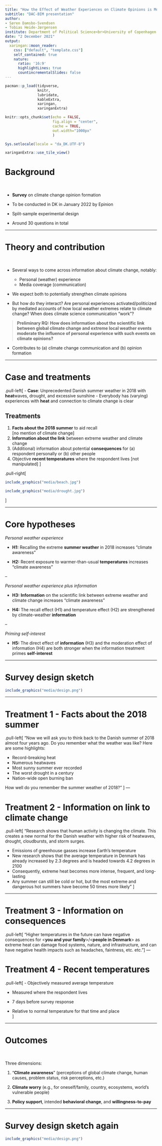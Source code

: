 ```yaml
---
title: "How the Effect of Weather Experiences on Climate Opinions is Moderated by Information on the Link between Weather Extremes and Climate Change"
subtitle: "DAC-BIM presentation"
author:
- Søren Damsbo-Svendsen
- Tobias Heide-Jørgensen
institute: Department of Political Science<br>University of Copenhagen
date: "2 December 2021"
output:
  xaringan::moon_reader:
    css: ["default", "template.css"]
    self_contained: true
    nature: 
      ratio: '16:9'
      highlightLines: true
      countincrementalSlides: false
---
```


```r

pacman::p_load(tidyverse, 
               knitr, 
               lubridate, 
               kableExtra,
               xaringan,
               xaringanExtra)

knitr::opts_chunk$set(echo = FALSE, 
                      fig.align = "center", 
                      cache = TRUE,
                      out.width="1000px"
                      )

Sys.setlocale(locale = "da_DK.UTF-8")

xaringanExtra::use_tile_view()

```

# Background

<br>

- **Survey** on climate change opinion formation

- To be conducted in DK in January 2022 by Epinion

- Split-sample experimental design

- Around 30 questions in total

---

# Theory and contribution

<br>

- Several ways to come across information about climate change, notably:

  - Personal (weather) experience 
  - Media coverage (communication)

- We expect both to potentially strengthen climate opinions

- But how do they interact? Are personal experiences activated/politicized by mediated accounts of how local weather extremes relate to climate change? When does climate science communication "work"?

> __Preliminary RQ: How does information about the scientific link between global climate change and extreme local weather events moderate the influence of personal experience with such events on climate opinions?__  

- Contributes to (a) climate change communication and (b) opinion formation

---

# Case and treatments

.pull-left[
- **Case**: Unprecedented Danish summer weather in 2018 with **heat**waves, drought, and excessive sunshine
- Everybody has (varying) experiences with **heat** and connection to climate change is clear

## Treatments

1. **Facts about the 2018 summer** to aid recall<br>[no mention of climate change]
2. **Information about the link** between extreme weather and climate change
3. (Additional) information about potential **consequences** for (a) respondent personally or (b) other people
4. Objective **recent temperatures** where the respondent lives [not manipulated]
]

.pull-right[
```r
include_graphics("media/beach.jpg")
```
```r
include_graphics("media/drought.jpg")
```
]

---

# Core hypotheses

*Personal weather experience*

- **H1:** Recalling the extreme **summer weather** in 2018 increases "climate awareness"

- **H2:** Recent exposure to warmer-than-usual **temperatures** increases "climate awareness"

--

*Personal weather experience plus information*

- **H3:** **Information** on the scientific link between extreme weather and climate change increases "climate awareness"

- **H4:** The recall effect (H1) and temperature effect (H2) are strengthened by climate-weather **information**

--

*Priming self-interest*

- **H5:** The direct effect of **information** (H3) and the moderation effect of information (H4) are both stronger when the information treatment primes **self-interest**

---

# Survey design sketch

```r
include_graphics("media/design.png")
```

---

# Treatment 1 - Facts about the 2018 summer

.pull-left[
"Now we will ask you to think back to the Danish summer of 2018 almost four years ago. Do you remember what the weather was like? Here are some highlights:

- Record-breaking heat
- Numerous heatwaves
- Most sunny summer ever recorded
- The worst drought in a century 
- Nation-wide open burning ban

How well do you remember the summer weather of 2018?"
]
---

# Treatment 2 - Information on link to climate change

.pull-left[
"Research shows that human activity is changing the climate. This creates a new normal for the Danish weather with higher risk of heatwaves, drought, cloudbursts, and storm surges.

- Emissions of greenhouse gasses increase Earth's temperature
- New research shows that the average temperature in Denmark has already increased by 2.3 degrees and is headed towards 4.2 degrees in 2100
- Consequently, extreme heat becomes more intense, frequent, and long-lasting
- Any summer can still be cold or hot, but the most extreme and dangerous hot summers have become 50 times more likely"
]

---

# Treatment 3 - Information on consequences

.pull-left[
"Higher temperatures in the future can have negative consequences for <**you and your family**>/<**people in Denmark**> as extreme heat can damage food systems, nature, and infrastructure, and can have negative health impacts such as headaches, faintness, etc. etc."
]
---

# Treatment 4 - Recent temperatures

.pull-left[
- Objectively measured average temperature

- Measured where the respondent lives 

- 7 days before survey response

- Relative to normal temperature for that time and place  
]

---

# Outcomes

<br>

Three dimensions: 

1. "**Climate awareness**" (perceptions of global climate change, human causes, problem status, risk perceptions, etc.)

2. **Climate worry** (e.g., for oneself/family, country, ecosystems, world's vulnerable people)

3. **Policy support**, intended **behavioral change**, and **willingness-to-pay**

---

# Survey design sketch again

```r
include_graphics("media/design.png")
```